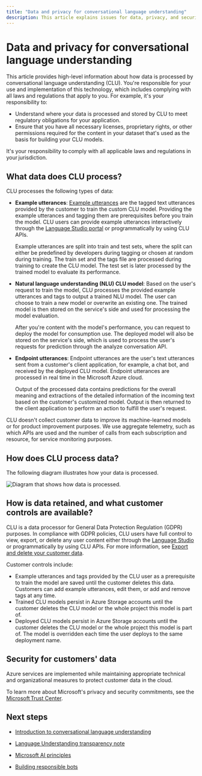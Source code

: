 ```yaml
---
title: "Data and privacy for conversational language understanding"
description: This article explains issues for data, privacy, and security for conversational language understanding.
---
```

# Data and privacy for conversational language understanding


<NonEnglishTranslation />

This article provides high-level information about how data is processed by conversational language understanding (CLU). You're responsible for your use and implementation of this technology, which includes complying with all laws and regulations that apply to you. For example, it's your responsibility to:

* Understand where your data is processed and stored by CLU to meet regulatory obligations for your application.
* Ensure that you have all necessary licenses, proprietary rights, or other permissions required for the content in your dataset that's used as the basis for building your CLU models.

It's your responsibility to comply with all applicable laws and regulations in your jurisdiction.

## What data does CLU process?

CLU processes the following types of data:

* **Example utterances**: [Example utterances](/azure/ai-services/language-service/conversational-language-understanding/how-to/tag-utterances) are the tagged text utterances provided by the customer to train the custom CLU model. Providing the example utterances and tagging them are prerequisites before you train the model. CLU users can provide example utterances interactively through the [Language Studio portal](https://language.cognitive.azure.com/) or programmatically by using CLU APIs.

  Example utterances are split into train and test sets, where the split can either be predefined by developers during tagging or chosen at random during training. The train set and the tags file are processed during training to create the CLU model. The test set is later processed by the trained model to evaluate its performance.
* **Natural language understanding (NLU) CLU model**: Based on the user's request to train the model, CLU processes the provided example utterances and tags to output a trained NLU model. The user can choose to train a new model or overwrite an existing one. The trained model is then stored on the service's side and used for processing the model evaluation.

    After you're content with the model's performance, you can request to deploy the model for consumption use. The deployed model will also be stored on the service's side, which is used to process the user's requests for prediction through the analyze conversation API.
* **Endpoint utterances**: Endpoint utterances are the user's text utterances sent from a customer's client application, for example, a chat bot, and received by the deployed CLU model. Endpoint utterances are processed in real time in the Microsoft Azure cloud.

  Output of the processed data contains predictions for the overall meaning and extractions of the detailed information of the incoming text based on the customer's customized model. Output is then returned to the client application to perform an action to fulfill the user's request.

CLU doesn't collect customer data to improve its machine-learned models or for product improvement purposes. We use aggregate telemetry, such as which APIs are used and the number of calls from each subscription and resource, for service monitoring purposes.

## How does CLU process data?

The following diagram illustrates how your data is processed.

![Diagram that shows how data is processed.](clu-rai-privacy-chart.png)

## How is data retained, and what customer controls are available?

CLU is a data processor for General Data Protection Regulation (GDPR) purposes. In compliance with GDPR policies, CLU users have full control to view, export, or delete any user content either through the [Language Studio](https://language.cognitive.azure.com/) or programmatically by using CLU APIs. For more information, see [Export and delete your customer data](/azure/ai-services/).

Customer controls include:

* Example utterances and tags provided by the CLU user as a prerequisite to train the model are saved until the customer deletes this data. Customers can add example utterances, edit them, or add and remove tags at any time.
* Trained CLU models persist in Azure Storage accounts until the customer deletes the CLU model or the whole project this model is part of.
* Deployed CLU models persist in Azure Storage accounts until the customer deletes the CLU model or the whole project this model is part of. The model is overridden each time the user deploys to the same deployment name.

## Security for customers' data

Azure services are implemented while maintaining appropriate technical and organizational measures to protect customer data in the cloud.

To learn more about Microsoft's privacy and security commitments, see the [Microsoft Trust Center](https://www.microsoft.com/trust-center).

## Next steps

* [Introduction to conversational language understanding](/azure/ai-services/language-service/conversational-language-understanding/overview)
* [Language Understanding transparency note](clu-transparency-note)

* [Microsoft AI principles](https://www.microsoft.com/ai/responsible-ai?rtc=1&activetab=pivot1%3aprimaryr6)
* [Building responsible bots](https://www.microsoft.com/research/uploads/prod/2018/11/Bot_Guidelines_Nov_2018.pdf)
